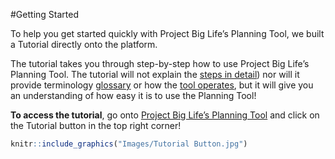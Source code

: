 #Getting Started

To help you get started quickly with Project Big Life's Planning Tool, we built a Tutorial directly onto the platform.

The tutorial takes you through step-by-step how to use Project Big Life's Planning Tool. The tutorial will not explain the [steps in detail](#howto)) nor will it provide terminology [glossary](#glossary) or how the [tool operates](#mport), but it will give you an understanding of how easy it is to use the Planning Tool! 

**To access the tutorial**, go onto [Project Big Life's Planning Tool](http://planning.projectbiglife.ca/) and click on the Tutorial button in the top right corner!

```r
knitr::include_graphics("Images/Tutorial Button.jpg")
```
